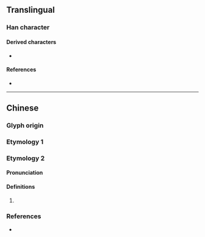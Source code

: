 {{character info}}
==Translingual==

===Han character===
{{Han char|rn=102|rad=田|as=05|sn=10|four=|canj=WW|ids=⿱田田(GHT)}}

====Derived characters====
* {{l|mul|[[畺]], [[𤳍]], [[𤳥]], [[𤳻]], [[𤴀]], [[𤳭]], [[𥣲]], [[𤳳]]}}

====References====
* {{Han ref|kx=0760.380|dkj=21802|hdz=42536.030|uh=7555|ud=30037}}

----

==Chinese==

===Glyph origin===
{{Han etym}}
{{Han compound|田|田|t1=field|ls=ic}}

===Etymology 1===
{{zh-see|疆|v}}

===Etymology 2===
{{zh-forms}}

====Pronunciation====
{{zh-pron
|m=jiāng
}}

====Definitions====
{{zh-hanzi}}

# {{rfdef|zh}}

===References===
* {{R:twedu|C07750}}